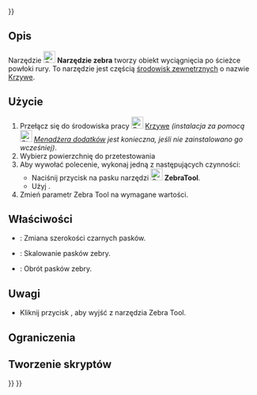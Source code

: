 <languages/>
{{UnfinishedDocu{{#translation:}}}}

<div class="mw-translate-fuzzy">
{{Docnav/pl
|[[Curves_ParametricComb/pl|Grzebień parametryczny]]
|[[Curves_ParametricSolid/pl|Bryła parametryczna]]
|[[Curves_Workbench/pl|środowisko pracy Krzywe]]
|IconL=Curves_ParametricComb.svg
|IconR=Curves_ParametricSolid.svg
|IconC=Curves_workbench_icon.svg
}}
</div>

{{GuiCommand/pl
|Name=Curves ZebraTool
|Name/pl=Krzywe: Narzędzie zebra
|MenuLocation=Surfaces → Zebra Tool
|Workbenches=[[Curves_Workbench/pl|Krzywe]]
}}

<span id="Description"></span>
==Opis==

Narzędzie [[Image:Curves_ZebraTool.svg|24px]] '''Narzędzie zebra''' tworzy obiekt wyciągnięcia po ścieżce powłoki rury. To narzędzie jest częścią [[External_workbenches/pl|środowisk zewnętrznych]] o nazwie [[Curves_Workbench/pl|Krzywe]].

<span id="Usage"></span>
==Użycie==

# Przełącz się do środowiska pracy [[Image:Curves_workbench_icon.svg|24px]] [[Curves_Workbench/pl|Krzywe]] ''(instalacja za pomocą [[Image:Std_AddonMgr.svg|24px]] [[Std_AddonMgr/pl|Menadżera dodatków]] jest konieczna, jeśli nie zainstalowano go wcześniej)''.
# Wybierz powierzchnię do przetestowania
# Aby wywołać polecenie, wykonaj jedną z następujących czynności:
#* Naciśnij przycisk na pasku narzędzi [[Image:Curves_ZebraTool.svg|24px]] '''ZebraTool'''.
#* Użyj {{MenuCommand|Surfaces → Zebra Tool}}.
# Zmień parametr Zebra Tool na wymagane wartości.

<span id="Properties"></span>
==Właściwości==

* {{PropertyData|Szerokość czarnych pasków}}: Zmiana szerokości czarnych pasków.
* {{PropertyData|Skala}}: Skalowanie pasków zebry.
* {{PropertyData|Obrót}}: Obrót pasków zebry.

<span id="Notes"></span>
==Uwagi==

*Kliknij przycisk {{Button|Wyjdź}}, aby wyjść z narzędzia Zebra Tool.

<span id="Limitations"></span>
==Ograniczenia==


<span id="Scripting"></span>
==Tworzenie skryptów==


<div class="mw-translate-fuzzy">
{{Docnav/pl
|[[Curves_ParametricComb/pl|Grzebień parametryczny]]
|[[Curves_ParametricSolid/pl|Bryła parametryczna]]
|[[Curves_Workbench/pl|środowisko pracy Krzywe]]
|IconL=Curves_ParametricComb.svg
|IconR=Curves_ParametricSolid.svg
|IconC=Curves_workbench_icon.svg
}}
</div>

{{Curves Tools navi{{#translation:}}}}
{{Userdocnavi{{#translation:}}}}